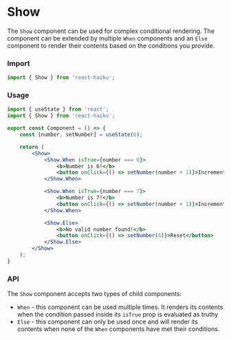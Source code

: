 # Show

The `Show` component can be used for complex conditional rendering. The component can be extended by multiple `When` components and an `Else` component to render their contents based on the conditions you provide. 

### Import

```jsx
import { Show } from 'react-haiku';
```

### Usage


<ShowDemo />

```jsx
import { useState } from 'react';
import { Show } from 'react-haiku';

export const Component = () => {
    const [number, setNumber] = useState(6);

    return (
        <Show>
            <Show.When isTrue={number === 6}>
                <b>Number is 6!</b>
                <button onClick={() => setNumber(number + 1)}>Increment</button>
            </Show.When>

            <Show.When isTrue={number === 7}>
                <b>Number is 7!</b>
                <button onClick={() => setNumber(number + 1)}>Increment</button>
            </Show.When>

            <Show.Else>
                <b>No valid number found!</b>
                <button onClick={() => setNumber(6)}>Reset</button>
            </Show.Else>
        </Show>
    );
}
```

### API

The `Show` component accepts two types of child components:

- `When` - this component can be used multiple times. It renders its contents when the condition passed inside its `isTrue` prop is evaluated as truthy
- `Else` - this component can only be used once and will render its contents when none of the `When` components have met their conditions.